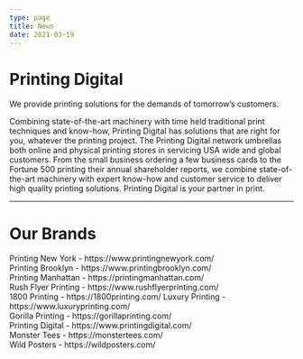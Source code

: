 ```yaml
---
type: page
title: News
date: 2021-03-19
---
```


# Printing Digital

We provide printing solutions for the demands of tomorrow’s customers.

Combining state-of-the-art machinery with time held traditional print techniques and know-how, Printing Digital has solutions that are right for you, whatever the printing project. The Printing Digital network umbrellas both online and physical printing stores in servicing USA wide and global customers. From the small business ordering a few business cards to the Fortune 500 printing their annual shareholder reports, we combine state-of-the-art machinery with expert know-how and customer service to deliver high quality printing solutions. Printing Digital is your partner in print.

---

# Our Brands 
<div>
  Printing New York - https://www.printingnewyork.com/<br />
  Printing Brooklyn - https://www.printingbrooklyn.com/<br />
  Printing Manhattan - https://printingmanhattan.com/<br />
  Rush Flyer  Printing - https://www.rushflyerprinting.com/<br />
  1800 Printing - https://1800printing.com/
  Luxury Printing - https://www.luxuryprinting.com/<br />
  Gorilla Printing - https://gorillaprinting.com/<br />
  Printing Digital - https://www.printingdigital.com/<br />
  Monster Tees - https://monstertees.com/<br />
  Wild Posters - https://wildposters.com/<br />  
</div>
